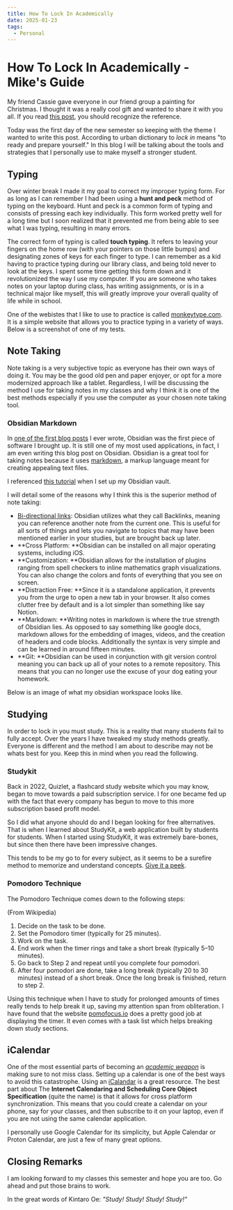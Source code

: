 ```yaml
---
title: How To Lock In Academically
date: 2025-01-23
tags:
  - Personal
---
```


# How To Lock In Academically - Mike's Guide

<CustomImage src="https://raw.githubusercontent.com/michael-kudrik/BlogPosts/main/images/sceneAtTheSeaPainting.jpg" alt="painting of scene at the sea"/>

My friend Cassie gave everyone in our friend group a painting for Christmas. I thought it was a really cool gift and wanted to share it with you all. If you read [this post](https://blog.mikekudrik.boats/posts/ASceneAtTheSea), you should recognize the reference.

Today was the first day of the new semester so keeping with the theme I wanted to write this post. According to urban dictionary to *lock in* means "to ready and prepare yourself." In this blog I will be talking about the tools and strategies that I personally use to make myself a stronger student. 

## Typing

Over winter break I made it my goal to correct my improper typing form. For as long as I can remember I had been using a **hunt and peck** method of typing on the keyboard. Hunt and peck is a common form of typing and consists of pressing each key individually. This form worked pretty well for a long time but I soon realized that it prevented me from being able to see what I was typing, resulting in many errors. 

The correct form of typing is called **touch typing**. It refers to leaving your fingers on the home row (with your pointers on those little bumps) and designating zones of keys for each finger to type. I can remember as a kid having to practice typing during our library class, and being told never to look at the keys. I spent some time getting this form down and it revolutionized the way I use my computer. If you are someone who takes notes on your laptop during class, has writing assignments, or is in a technical major like myself, this will greatly improve your overall quality of life while in school. 

One of the webistes that I like to use to practice is called [monkeytype.com](https://monkeytype.com/). It is a simple website that allows you to practice typing in a variety of ways. Below is a screenshot of one of my tests.

<CustomImage src="https://raw.githubusercontent.com/michael-kudrik/BlogPosts/main/images/monkeytype.png" alt="monkeytype screenshot"/>

## Note Taking 

Note taking is a very subjective topic as everyone has their own ways of doing it. You may be the good old pen and paper enjoyer, or opt for a more modernized approach like a tablet. Regardless, I will be discussing the method I use for taking notes in my classes and why I think it is one of the best methods especially if you use the computer as your chosen note taking tool.

### Obsidian Markdown

In [one of the first blog posts](https://blog.mikekudrik.boats/posts/Issue1#trendy-tools) I ever wrote, Obsidian was the first piece of software I brought up. It is still one of my most used applications, in fact, I am even writing this blog post on Obsidian. Obsidian is a great tool for taking notes because it uses [markdown](https://www.markdownguide.org/), a markup language meant for creating appealing text files. 

I referenced [this tutorial](https://www.youtube.com/watch?v=QWYG_67ADv4) when I set up my Obsidian vault.

I will detail some of the reasons why I think this is the superior method of note taking:

- [Bi-directional links](https://help.obsidian.md/Plugins/Backlinks): Obsidian utilizes what they call Backlinks, meaning you can reference another note from the current one. This is useful for all sorts of things and lets you navigate to topics that may have been mentioned earlier in your studies, but are brought back up later.
- **Cross Platform: **Obsidian can be installed on all major operating systems, including iOS.
- **Customization: **Obsidian allows for the installation of plugins ranging from spell checkers to inline mathematics graph visualizations. You can also change the colors and fonts of everything that you see on screen.
- **Distraction Free: **Since it is a standalone application, it prevents you from the urge to open a new tab in your browser. It also comes clutter free by default and is a lot simpler than something like say Notion.
- **Markdown: **Writing notes in markdown is where the true strength of Obsidian lies. As opposed to say something like google docs, markdown allows for the embedding of images, videos, and the creation of headers and code blocks. Additionally the syntax is very simple and can be learned in around fifteen minutes. 
- **Git: **Obsidian can be used in conjunction with git version control meaning you can back up all of your notes to a remote repository. This means that you can no longer use the excuse of your dog eating your homework. 

Below is an image of what my obsidian workspace looks like.

<CustomImage src="https://raw.githubusercontent.com/michael-kudrik/BlogPosts/main/images/obsidianExample2.png" alt="obsidian screenshot"/>

## Studying

In order to lock in you must study. This is a reality that many students fail to fully accept. Over the years I have tweaked my study methods greatly. Everyone is different and the method I am about to describe may not be whats best for you. Keep this in mind when you read the following.

### Studykit

Back in 2022, Quizlet, a flashcard study website which you may know, began to move towards a paid subscription service. I for one became fed up with the fact that every company has begun to move to this more subscription based profit model.

So I did what anyone should do and I began looking for free alternatives. That is when I learned about StudyKit, a web application built by students for students. When I started using StudyKit, it was extremely bare-bones, but since then there have been impressive changes. 

This tends to be my go to for every subject, as it seems to be a surefire method to memorize and understand concepts. [Give it a peek](https://studykit.app/).

<CustomImage src="https://raw.githubusercontent.com/michael-kudrik/BlogPosts/main/images/studyKit.png" alt="StudyKit screenshot"/>

### Pomodoro Technique

The Pomodoro Technique comes down to the following steps:

(From Wikipedia)
1. Decide on the task to be done.
2. Set the Pomodoro timer (typically for 25 minutes).
3. Work on the task.
4. End work when the timer rings and take a short break (typically 5–10 minutes).
5. Go back to Step 2 and repeat until you complete four pomodori.
6. After four pomodori are done, take a long break (typically 20 to 30 minutes) instead of a short break. Once the long break is finished, return to step 2.

Using this technique when I have to study for prolonged amounts of times really tends to help break it up, saving my attention span from obliteration. I have found that the website [pomofocus.io](https://pomofocus.io/) does a pretty good job at displaying the timer. It even comes with a task list which helps breaking down study sections. 

## iCalendar 

One of the most essential parts of becoming an [*academic weapon*](https://en.wiktionary.org/wiki/academic_weapon) is making sure to not miss class. Setting up a calendar is one of the best ways to avoid this catastrophe. Using an [iCalandar](https://icalendar.org/) is a great resource. The best part about The **Internet Calendaring and Scheduling Core Object Specification** (quite the name) is that it allows for cross platform synchronization. This means that you could create a calendar on your phone, say for your classes, and then subscribe to it on your laptop, even if you are not using the same calendar application. 

I personally use Google Calendar for its simplicity, but Apple Calendar or Proton Calendar, are just a few of many great options. 

## Closing Remarks

I am looking forward to my classes this semester and hope you are too. Go ahead and put those brains to work.

In the great words of Kintaro Oe:
*"Study! Study! Study! Study!"*

<CustomImage src="https://raw.githubusercontent.com/michael-kudrik/BlogPosts/main/images/study.jpg" alt="Golden Boy!"/>


